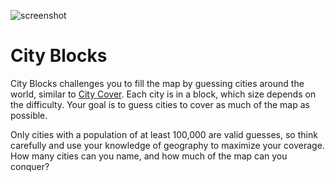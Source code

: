 
<Image
  src="/img/games/city-blocks.png"
  alt="screenshot"
  width={1800}
  height={900}
/>

# City Blocks

City Blocks challenges you to fill the map by guessing cities around the world, similar to [City Cover](/city-cover). Each city is in a block, which size depends on the difficulty. Your goal is to guess cities to cover as much of the map as possible.

Only cities with a population of at least 100,000 are valid guesses, so think carefully and use your knowledge of geography to maximize your coverage. How many cities can you name, and how much of the map can you conquer?

<CityBlocksSettings className="not-prose" />
